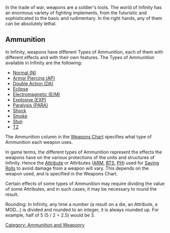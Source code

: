 {{n5-section-ammo-and-weaponry}}


In the trade of war, weapons are a soldier's tools. The world of Infinity has an enormous variety of fighting implements, from the futuristic and sophisticated to the basic and rudimentary. In the right hands, any of them can be absolutely lethal.

== Ammunition ==
In Infinity, weapons have different Types of Ammunition, each of them with different effects and with their own features. The Types of Ammunition available in Infinity are the following:
* [[Normal (N) Ammunition|Normal (N)]] 
* [[Armor Piercing (AP) Ammunition|Armor Piercing (AP)]]
* [[Double Action (DA) Ammunition|Double Action (DA)]]
* [[Eclipse Ammunition | Eclipse]]
* [[Electromagnetic (E/M) Ammunition | Electromagnetic (E/M)]]
* [[Explosive (EXP) Ammunition|Explosive (EXP)]]
* [[Paralysis (PARA) Ammunition|Paralysis (PARA)]]
* [[Shock Ammunition | Shock]]
* [[Smoke Ammunition | Smoke]]
* [[Stun Ammunition | Stun]]
* [[T2 Ammunition | T2]]


The Ammunition column in the [[Weapons Chart]] specifies what type of Ammunition each weapon uses.

In game terms, the different types of Ammunition represent the effects the weapons have on the various protections of the units and structures of Infinity. Hence the [[Attribute]] or Attributes ([[ARM]], [[BTS]], [[PH]]) used for [[Saving Roll]]s to avoid damage from a weapon will vary. This depends on the weapon used, and is specified in the Weapons Chart.



{{remember-start}}
Certain effects of some types of Ammunition may require dividing the value of some Attributes, and in such cases, it may be necessary to round the result.

Rounding:
In Infinity, any time a number (a result on a die, an Attribute, a MOD...) is divided and rounded to an integer, it is always rounded up. For example, half of 5 (5 / 2 = 2.5) would be 3.
{{remember-end}}


{{n5-section-ammo-and-weaponry}}






[[Category: Ammunition and Weaponry]]